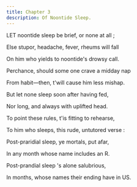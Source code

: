 ```yaml
---
title: Chapter 3
description: Of Noontide Sleep.
---
```


<span className="cap">LET</span> noontide sleep be brief, or none at all ;

Else stupor, headache, fever, rheums will fall

On him who yields to noontide's drowsy call.

Perchance, should some one crave a midday nap

From habit—then, t'will cause him less mishap.

But let none sleep soon after having fed,

Nor long, and always with uplifted head.

To point these rules, t'is fitting to rehearse,

To him who sleeps, this rude, untutored verse :

Post-praridial sleep, ye mortals, put afar,

In any month whose name includes an R.

Post-prandial sleep 's alone salubrious,

In months, whose names their ending have in US.